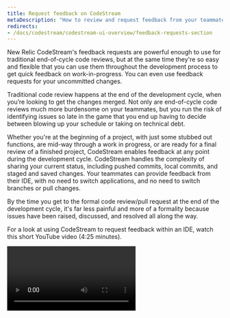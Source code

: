 ```yaml
---
title: Request feedback on CodeStream
metaDescription: "How to review and request feedback from your teammates, as well as how to make direct code changes."
redirects:
- /docs/codestream/codestream-ui-overview/feedback-requests-section
---
```


New Relic CodeStream's feedback requests are powerful enough to use for traditional end-of-cycle code reviews, but at the same time they're so easy and flexible that you can use them throughout the development process to get quick feedback on work-in-progress. You can even use feedback requests for your uncommitted changes.

Traditional code review happens at the end of the development cycle, when you’re looking to get the changes merged. Not only are end-of-cycle code reviews much more burdensome on your teammates, but you run the risk of identifying issues so late in the game that you end up having to decide between blowing up your schedule or taking on technical debt.

Whether you're at the beginning of a project, with just some stubbed out functions, are mid-way through a work in progress, or are ready for a final review of a finished project, CodeStream enables feedback at any point during the development cycle. CodeStream handles the complexity of sharing your current status, including pushed commits, local commits, and staged and saved changes. Your teammates can provide feedback from their IDE, with no need to switch applications, and no need to switch branches or pull changes.

By the time you get to the formal code review/pull request at the end of the development cycle, it's far less painful and more of a formality because issues have been raised, discussed, and resolved all along the way.

For a look at using CodeStream to request feedback within an IDE, watch this short YouTube video (4:25 minutes).

<Video id="lekPPyeG69I" type="youtube" />

## Feedback request UI [#feedback-ui]

New Relic CodeStream's feedback requests section lists all of the open feedback requests that have been assigned to you or that you've requested, as well as any of your recent feedback requests that have been approved or where changes have been requested. 

![A screenshot showing the feedback request section](/images/FRSection1.png "feedback-request-section")
<figcaption>The feedback request section divides requests by open, approved, and changes requested.</figcaption>

Click a feedback request to jump in and start reviewing or to see your teammate's comments on your work.

## Request feedback [#request-feedback]

To request feedback:

* Click the **+ Create** button at the top of the CodeStream pane. 
* Select the **+ Request Feedback**  button in the header of the **Feedback Requests** section. If you're an admin you'll also see a gear icon to control how both [feedback request assignments](#fr-settings) and approvals work for your organization. 
* You can also use a keyboard shortcut (`ctlr+shift+/` `r` or `ctrl+/` `r` on a Mac). 

![A screenshot showing how to request feedback](/images/RequestFeedback.png "Request feedback")

With a single click you can name the feedback request based on the last commit message, the branch name, or, if you [started work by selecting a ticket](/docs/codestream/how-use-codestream/start-work/), the ticket title. CodeStream assumes that you are requesting feedback on changes in the repository/branch of the file you've currently selected in your editor. If you have multiple repositories open in your IDE, you can change this via the repository dropdown at the very top of the feedback request form.

Depending on your organization's feedback request settings, CodeStream may suggest specific reviewers. Based on the commit history of the code being changed, the suggestions may even include someone that isn't yet on your CodeStream team. In that case, they'd be notified by email. Hover over a reviewer's name to see more details or to remove them. If multiple reviewers are assigned you may also have the option to determine whether any of them can approve the review or if each one has to approve it individually. Read more on [how to configure the feedback settings](#fr-settings).

### Explore the files changed in the pull request [#changed-files]

The **Changed Files** section lists all of the files that have been added, removed, or modified. Click any file to view a diff if you want to review your changes before submitting the feedback request.

![A screenshot showing changed files in a review](/images/ChangedFiles1.png "Changed files")

If you have a file that's not suitable for review, such as a checked-in binary file, you can hover over any file and click the **x** to exclude that file from the feedback request. That file will be moved to a list below the form. New files are, by default, excluded from the feedback request, but you can hover over their entry in the list and click **+** to add them.

![A screenshot showing files excluded from a review](/images/ExcludeFromReview.png "Exclude from review")

Hover over an excluded file and click the trashcan to permanently exclude it from all future feedback requests. Permanently excluding files creates a `.codestreamignore` file in the repository. If you think your teammates will also want to exclude these files (for example, a `package-lock.json` or other system-generated file), you can commit and push the file so that they can make use of it as well.

The changes represented across the selected files are broken out into four different categories, allowing you to select exactly what you would like to include in the feedback request. This includes changes that haven't been pushed, or even committed.

The four categories are:

* Saved changes
* Staged changes
* Local commits
* Pushed commits

### Pull request commits [#commits]

Commits are listed in descending order across the **Local Commits** and **Pushed Commits** sections. If you uncheck the box for a commit, it will automatically uncheck the boxes for all of its preceding commits. In other words, the commits included in the feedback request must be consecutive. Only your commits are checked by default, but you can include any of them in your review.

<Callout variant="tip">
Make sure the email address in your git configuration matches your CodeStream email address. Or set up a [blame map](/docs/codestream/how-use-codestream/my-organization/#blame-map) to map your git email address to you CodeStream email address.
</Callout>

Optionally, you can share your feedback request out to either Slack or Microsoft Teams.

When you submit your feedback request, your teammates will be notified via the activity feed, with anyone assigned as a reviewer being @mentioned so that they'll also receive an email notification.

### Feedback request settings [#fr-settings]

By default, the person requesting feedback can decide how approvals work, but you can also set a default behavior for all feedback requests for your organization.

![A screenshot showing the feedback request settings](/images/FRTeamSettings.png "feedback-request-settings")
<figcaption>Use the feedback request settings to fine tune your organization's feedback process.</figcaption>

* **Any reviewer can approve**, regardless of how many reviewers have been assigned.
* **All reviewers must approve individually** before it's considered approved.
* **Developer who requests the review decides** to approve the request.

You can also decide if and how CodeStream suggests reviewers: 
* **Round-robin** will cycle through all developers in the organization. 
* **Random** will randomly assign the feedback request to any developer in the organization. 
* The **Authorship** options suggest up to three reviewers based on the developers who wrote the lines of code impacted by the changes, as well as other developers who may have committed to the branch.

## Provide feedback [#provide-feedback]

The best part of CodeStream's feedback requests is that having your teammates look over your code doesn't put any extra burden on them. There's no need for them to set aside their own work to switch branches or pull changes and no need to for them to leave their IDE. As long as they have the appropriate repository, they can open the feedback request and start reviewing your changes.

![A screenshot showing the complete view during a review](/images/FRDiff.png "Review view")

Click any file in the **Changed Files** section to review the changes. The changes are  presented with a diff in your editor. You can step through the changes in the file using your IDE's native navigation or click the up/down arrows at the top of your IDE. For JetBrains IDEs, CodeStream only supports the side-by-side diff viewer.

![A screenshot showing how to navigate between changes](/images/NavigateChanges.png "Navigate changes")

Typically, the diff will represent the changes in the branch associated with the feedback request (such as, a feature/topic branch) against the base branch, at the point at which the feature branch was created. With CodeStream diffs this may not always be the case, because the developer may not have included all of their changes in the feedback request. As a result, the version of the files that the changes are being diff’ed against may, in fact, also include changes that aren’t in the base branch. This is important in order to provide continuity.

### Comments and change requests [#comments]

If you have a general comment about the changes, add a reply to the feedback request's thread.

![Reply to a Review](/images/FRReply.png)

If you want to comment on the actual changes, select some code from the right side of the diff and then click the comment button that appears in the CodeStream pane next to your selection. You can also use a keyboard shortcut (`ctlr+shift+/` `c` or `ctrl+/` `c` on a Mac) after selecting some code.

![A screenshot showing how to leave a comment in a review](/images/QS-FeedbackRequest.png "Leave a comment")

Since you have the full file context, you aren't limited to commenting on just the lines of code that were changed. For example, you might notice another part of the file that needs work as well or that you simply want to reference.

Whether it's a general comment or a comment on code, you can mark it as a change request to let the developer know that it's required before you'll approve the changes.

While you're providing feedback, you can even comment on files that aren't part of the changeset and they'll get added as a reply to the review. This is helpful to be able to point your teammate to another location in the codebase that might need improving.

All of the change requests associated with the the feedback request are summarized in a section at the top, in addition to being part of the discussion thread. This is where they'll get marked complete when the work is done.

![A screenshot showing all the requested changes](/images/ReviewChgReqSection1.png "Review change requests")

Look for the green and red buttons at the top to either approve the changes or request additional changes. If there are any open change requests, the approve button will be replaced by a blue button that shows the number. You can still approve the changes, but we wanted to make sure you were aware of the outstanding work.

![A screenshot showing outstanding changes](/images/ApproveWithChgReqs3.png "Outstanding changes")

When there are multiple reviewers, and an approval is required from each, CodeStream makes it very clear when there are still outstanding approvals. The blue button at the top right shows how many approvals are outstanding. The green thumbs up on the headshots of reviewers indicates that they've  already approved your changes.

![A screenshot showing outstanding approvals](/images/ReviewIncomplete.png "Outstanding approvals")

## Add more code changes [#add-changes]

A typical workflow involves the reviewer leaving some comments or suggesting some changes and then the developer responding to that feedback with more changes to the code. To continue the process, click the blue **Amend** button to add your changes.

![A screenshot showing the amend review button](/images/FRAmend1.png "Amend review")

Similar to when you originally submitted the feedback request, you can choose from your saved and staged changes and your local and pushed commits. Any open change requests are also listed so you can mark off any that are addressed by your update.

![A screenshot showing the amend review form](/images/ReviewAmendForm.png "Amend review form")

By default, when the reviewer goes back into the feedback request, they’ll be looking at the complete changeset (such as, changes across all updates) as they go through the diffs for each file. They can also view the diffs for any individual update.

![A screenshot showing review checkpoints](/images/ReviewCheckpoints.png "Review checkpoints")

The feedback review process can continue across as many updates as needed to get to the final approval of your changes. Once the feedback request has been approved, you can [create a pull request](/docs/codestream/how-use-codestream/pull-requests) from within CodeStream to get your code merged.

<Callout variant="tip">
The feedback request can't be amended or reopened once a pull request has been created.
</Callout>
